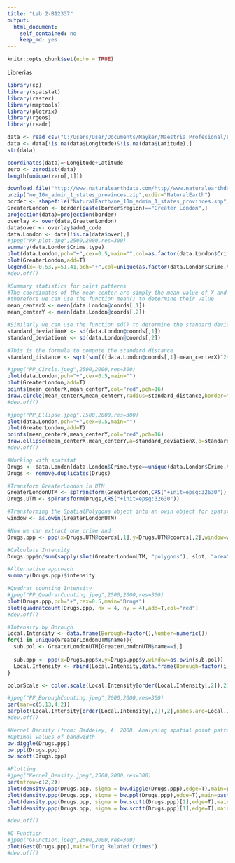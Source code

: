 ```yaml
---
title: "Lab 2-B12337"
output:
  html_document:
    self_contained: no
    keep_md: yes
---
```


```r
knitr::opts_chunk$set(echo = TRUE)
```


Librerias

```r
library(sp)
library(spatstat)
library(raster)
library(maptools)
library(plotrix)
library(rgeos)
library(readr)


```



```r
data <- read_csv("C:/Users/User/Documents/Mayker/Maestria Profesional/Estadistica Espacial/Lab 2/london_street.csv")
data <- data[!is.na(data$Longitude)&!is.na(data$Latitude),]
str(data)
```


```r

coordinates(data)=~Longitude+Latitude
zero <- zerodist(data)
length(unique(zero[,1]))
```
```r

download.file("http://www.naturalearthdata.com/http//www.naturalearthdata.com/download/10m/cultural/ne_10m_admin_1_states_provinces.zip",destfile="ne_10m_admin_1_states_provinces.zip")
unzip("ne_10m_admin_1_states_provinces.zip",exdir="NaturalEarth")
border <- shapefile("NaturalEarth/ne_10m_admin_1_states_provinces.shp")
GreaterLondon <- border[paste(border$region)=="Greater London",]
projection(data)=projection(border)
overlay <- over(data,GreaterLondon)
data$over <- overlay$adm1_code
data.London <- data[!is.na(data$over),]
#jpeg("PP_plot.jpg",2500,2000,res=300)
summary(data.London$Crime.type)
plot(data.London,pch="+",cex=0.5,main="",col=as.factor(data.London$Crime.type))
plot(GreaterLondon,add=T)
legend(x=-0.53,y=51.41,pch="+",col=unique(as.factor(data.London$Crime.type)),legend=unique(data.London$Crime.type),cex=0.4)
#dev.off()

```



```r
#Summary statistics for point patterns  
#The coordinates of the mean center are simply the mean value of X and Y  
#therefore we can use the function mean() to determine their value  
mean_centerX <- mean(data.London@coords[,1])  
mean_centerY <- mean(data.London@coords[,2]) 
```

```r
#Similarly we can use the function sd() to determine the standard deviation of X and Y  
standard_deviationX <- sd(data.London@coords[,1])  
standard_deviationY <- sd(data.London@coords[,2])  

```



```r
#This is the formula to compute the standard distance  
standard_distance <- sqrt(sum(((data.London@coords[,1]-mean_centerX)^2+(data.London@coords[,2]-mean_centerY)^2))/(nrow(data.London)))  


```





```r
#jpeg("PP_Circle.jpeg",2500,2000,res=300)  
plot(data.London,pch="+",cex=0.5,main="")  
plot(GreaterLondon,add=T)  
points(mean_centerX,mean_centerY,col="red",pch=16)  
draw.circle(mean_centerX,mean_centerY,radius=standard_distance,border="red",lwd=2)  
#dev.off()  
```

```r
#jpeg("PP_Ellipse.jpeg",2500,2000,res=300)  
plot(data.London,pch="+",cex=0.5,main="")  
plot(GreaterLondon,add=T)  
points(mean_centerX,mean_centerY,col="red",pch=16)  
draw.ellipse(mean_centerX,mean_centerY,a=standard_deviationX,b=standard_deviationY,border="red",lwd=2)  
#dev.off()  

```





```r
#Working with spatstat  
Drugs <- data.London[data.London$Crime.type==unique(data.London$Crime.type)[3],]  
Drugs <- remove.duplicates(Drugs) 
```


```r
#Transform GreaterLondon in UTM  
GreaterLondonUTM <- spTransform(GreaterLondon,CRS("+init=epsg:32630"))  
Drugs.UTM <- spTransform(Drugs,CRS("+init=epsg:32630"))  


```


```r
#Transforming the SpatialPolygons object into an owin object for spatstat, using a function in maptools  
window <- as.owin(GreaterLondonUTM)  

```


```r
#Now we can extract one crime and   
Drugs.ppp <- ppp(x=Drugs.UTM@coords[,1],y=Drugs.UTM@coords[,2],window=window)  

```





```r
#Calculate Intensity  
Drugs.ppp$n/sum(sapply(slot(GreaterLondonUTM, "polygons"), slot, "area"))  

```





```r
#Alternative approach  
summary(Drugs.ppp)$intensity  


```

```r
#Quadrat counting Intensity  
#jpeg("PP_QuadratCounting.jpeg",2500,2000,res=300)  
plot(Drugs.ppp,pch="+",cex=0.5,main="Drugs")  
plot(quadratcount(Drugs.ppp, nx = 4, ny = 4),add=T,col="red")  
#dev.off()  

```




```r
#Intensity by Borough  
Local.Intensity <- data.frame(Borough=factor(),Number=numeric())  
for(i in unique(GreaterLondonUTM$name)){  
  sub.pol <- GreaterLondonUTM[GreaterLondonUTM$name==i,]  
  
  sub.ppp <- ppp(x=Drugs.ppp$x,y=Drugs.ppp$y,window=as.owin(sub.pol))  
  Local.Intensity <- rbind(Local.Intensity,data.frame(Borough=factor(i,levels=GreaterLondonUTM$name),Number=sub.ppp$n))  
}  

```

```r

colorScale <- color.scale(Local.Intensity[order(Local.Intensity[,2]),2],color.spec="rgb",extremes=c("green","red"),alpha=0.8)  

#jpeg("PP_BoroughCounting.jpeg",2000,2000,res=300)  
par(mar=c(5,13,4,2))   
barplot(Local.Intensity[order(Local.Intensity[,2]),2],names.arg=Local.Intensity[order(Local.Intensity[,2]),1],horiz=T,las=2,space=1,col=colorScale)  
#dev.off()  

```




```r
#Kernel Density (from: Baddeley, A. 2008. Analysing spatial point patterns in R)   
#Optimal values of bandwidth  
bw.diggle(Drugs.ppp)  
bw.ppl(Drugs.ppp)  
bw.scott(Drugs.ppp) 
```
```r
#Plotting  
#jpeg("Kernel_Density.jpeg",2500,2000,res=300)  
par(mfrow=c(2,2))  
plot(density.ppp(Drugs.ppp, sigma = bw.diggle(Drugs.ppp),edge=T),main=paste("h =",round(bw.diggle(Drugs.ppp),2)))  
plot(density.ppp(Drugs.ppp, sigma = bw.ppl(Drugs.ppp),edge=T),main=paste("h =",round(bw.ppl(Drugs.ppp),2)))  
plot(density.ppp(Drugs.ppp, sigma = bw.scott(Drugs.ppp)[2],edge=T),main=paste("h =",round(bw.scott(Drugs.ppp)[2],2)))  
plot(density.ppp(Drugs.ppp, sigma = bw.scott(Drugs.ppp)[1],edge=T),main=paste("h =",round(bw.scott(Drugs.ppp)[1],2)))  

#dev.off()  

```




```r

#G Function  
#jpeg("GFunction.jpeg",2500,2000,res=300)  
plot(Gest(Drugs.ppp),main="Drug Related Crimes")  
#dev.off()  


```




